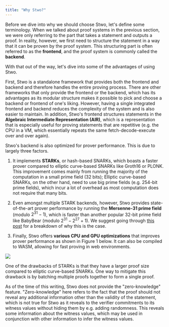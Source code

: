 ```yaml
---
title: "Why Stwo?"
---
```


Before we dive into why we should choose Stwo, let's define some terminology. When we talked about proof systems in the previous section, we were only referring to the part that takes a statement and outputs a proof. In reality, however, we first need to structure the statement in a way that it can be proven by the proof system. This structuring part is often referred to as the **frontend**, and the proof system is commonly called the **backend**.

With that out of the way, let's dive into some of the advantages of using Stwo.

First, Stwo is a standalone framework that provides both the frontend and backend and therefore handles the entire proving process. There are other frameworks that only provide the frontend or the backend, which has its advantages as its modular structure makes it possible to pick and choose a backend or frontend of one's liking. However, having a single integrated frontend and backend reduces the complexity of the system and is also easier to maintain.
In addition, Stwo's frontend structures statements in the **Algebraic Intermediate Representation (AIR)**, which is a representation that is especially useful for proving statements that are repetitive (e.g. the CPU in a VM, which essentially repeats the same fetch-decode-execute over and over again).

Stwo's backend is also optimized for prover performance. This is due to largely three factors.

1. It implements **STARKs**, or hash-based SNARKs, which boasts a faster prover compared to elliptic curve-based SNARKs like Groth16 or PLONK. This improvement comes mainly from running the majority of the computation in a small prime field (32 bits); Elliptic curve-based SNARKs, on the other hand, need to use big prime fields (e.g. 254-bit prime fields), which incur a lot of overhead as most computation does not require that many bits.
2. Even amongst multiple STARK backends, however, Stwo provides state-of-the-art prover performance by running the **Mersenne-31 prime field** (modulo $2^{31} - 1$), which is faster than another popular 32-bit prime field like BabyBear (modulo $2^{31} - 2^{27} + 1$). We suggest going through [this post](https://blog.zksecurity.xyz/posts/circle-starks-1/) for a breakdown of why this is the case.

3. Finally, Stwo offers **various CPU and GPU optimizations** that improves prover performance as shown in Figure 1 below. It can also be compiled to WASM, allowing for fast proving in web environments.

<Frame caption="Figure 1: Prover performance optimizations in Stwo">
  <img src="./why-stwo-1.png"/>
</Frame>

One of the drawbacks of STARKs is that they have a larger proof size compared to elliptic curve-based SNARKs. One way to mitigate this drawback is by batching multiple proofs together to form a single proof.

<Note>
As of the time of this writing, Stwo does not provide the "zero-knowledge" feature.
"Zero-knowledge" here refers to the fact that the proof should not reveal any additional information other than the validity of the statement, which is not true for Stwo as it reveals to the verifier commitments to its witness values without hiding them by e.g. adding randomness.
This reveals some information about the witness values, which may be used in conjunction with other information to infer the witness values.
</Note>